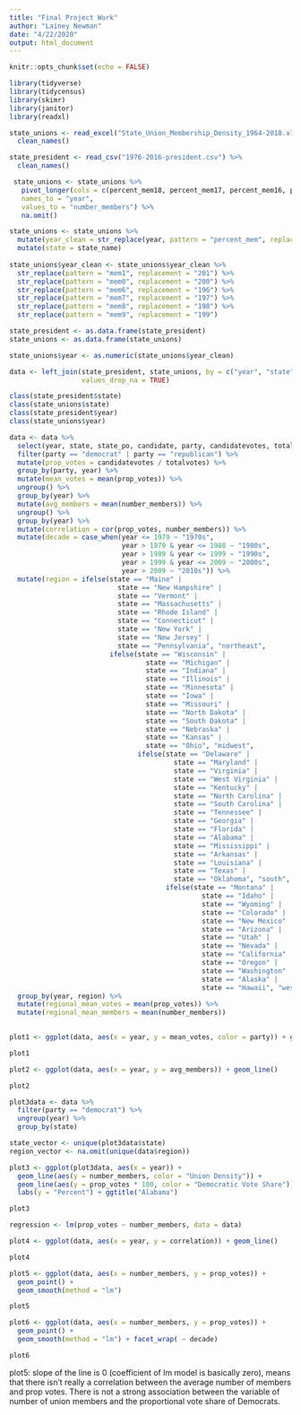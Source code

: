 ```yaml
---
title: "Final Project Work"
author: "Lainey Newman"
date: "4/22/2020"
output: html_document
---
```


```r
knitr::opts_chunk$set(echo = FALSE)

library(tidyverse)
library(tidycensus)
library(skimr)
library(janitor)
library(readxl)
```


```r

state_unions <- read_excel("State_Union_Membership_Density_1964-2018.xlsx") %>%
  clean_names()

state_president <- read_csv("1976-2016-president.csv") %>%
  clean_names()

 state_unions <- state_unions %>%
   pivot_longer(cols = c(percent_mem18, percent_mem17, percent_mem16, percent_mem15, percent_mem14, percent_mem13, percent_mem12, percent_mem11, percent_mem10, percent_mem09, percent_mem08, percent_mem07, percent_mem06, percent_mem05, percent_mem04, percent_mem03, percent_mem02, percent_mem01, percent_mem00, percent_mem99, percent_mem98, percent_mem97, percent_mem96, percent_mem95, percent_mem94, percent_mem93, percent_mem92, percent_mem91, percent_mem90, percent_mem89, percent_mem88, percent_mem87, percent_mem86, percent_mem85, percent_mem84, percent_mem83, percent_mem82, percent_mem81, percent_mem80, percent_mem79, percent_mem78, percent_mem77, percent_mem76, percent_mem75, percent_mem74, percent_mem73, percent_mem72, percent_mem71, percent_mem70, percent_mem69, percent_mem68, percent_mem67, percent_mem66, percent_mem65, percent_mem64),
   names_to = "year", 
   values_to = "number_members") %>%
   na.omit()

state_unions <- state_unions %>%
  mutate(year_clean = str_replace(year, pattern = "percent_mem", replacement = "mem")) %>%
  mutate(state = state_name)
  
state_unions$year_clean <- state_unions$year_clean %>%
  str_replace(pattern = "mem1", replacement = "201") %>%
  str_replace(pattern = "mem0", replacement = "200") %>%
  str_replace(pattern = "mem6", replacement = "196") %>%
  str_replace(pattern = "mem7", replacement = "197") %>%
  str_replace(pattern = "mem8", replacement = "198") %>%
  str_replace(pattern = "mem9", replacement = "199")

state_president <- as.data.frame(state_president)
state_unions <- as.data.frame(state_unions)

state_unions$year <- as.numeric(state_unions$year_clean)

data <- left_join(state_president, state_unions, by = c("year", "state"),  
                  values_drop_na = TRUE)

class(state_president$state)
class(state_unions$state)
class(state_president$year)
class(state_unions$year)

data <- data %>%
  select(year, state, state_po, candidate, party, candidatevotes, totalvotes, number_members) %>%
  filter(party == "democrat" | party == "republican") %>%
  mutate(prop_votes = candidatevotes / totalvotes) %>%
  group_by(party, year) %>%
  mutate(mean_votes = mean(prop_votes)) %>%
  ungroup() %>%
  group_by(year) %>%
  mutate(avg_members = mean(number_members)) %>%
  ungroup() %>%
  group_by(year) %>%
  mutate(correlation = cor(prop_votes, number_members)) %>%
  mutate(decade = case_when(year <= 1979 ~ "1970s",
                            year > 1979 & year <= 1988 ~ "1980s", 
                            year > 1989 & year <= 1999 ~ "1990s",
                            year > 1999 & year <= 2009 ~ "2000s",
                            year > 2009 ~ "2010s")) %>%
  mutate(region = ifelse(state == "Maine" |
                           state == "New Hampshire" | 
                           state == "Vermont" |
                           state == "Massachusetts" |
                           state == "Rhode Island" |
                           state == "Connecticut" |
                           state == "New York" | 
                           state == "New Jersey" |
                           state == "Pennsylvania", "northeast", 
                         ifelse(state == "Wisconsin" | 
                                  state == "Michigan" |
                                  state == "Indiana" |
                                  state == "Illinois" |
                                  state == "Minnesota" |
                                  state == "Iowa" |
                                  state == "Missouri" |
                                  state == "North Dakota" |
                                  state == "South Dakota" |
                                  state == "Nebraska" |
                                  state == "Kansas" |
                                  state == "Ohio", "midwest", 
                                ifelse(state == "Delaware" | 
                                         state == "Maryland" |
                                         state == "Virginia" |
                                         state == "West Virginia" |
                                         state == "Kentucky" |
                                         state == "North Carolina" |
                                         state == "South Carolina" |
                                         state == "Tennessee" |
                                         state == "Georgia" |
                                         state == "Florida" |
                                         state == "Alabama" |
                                         state == "Mississippi" |
                                         state == "Arkansas" |
                                         state == "Louisiana" |
                                         state == "Texas" | 
                                         state == "Oklahoma", "south", 
                                       ifelse(state == "Montana" |
                                                state == "Idaho" |
                                                state == "Wyoming" |
                                                state == "Colorado" |
                                                state == "New Mexico" |
                                                state == "Arizona" |
                                                state == "Utah" |
                                                state == "Nevada" |
                                                state == "California" |
                                                state == "Oregon" |
                                                state == "Washington" |
                                                state == "Alaska" |
                                                state == "Hawaii", "west", NA))))) %>%
  group_by(year, region) %>%
  mutate(regional_mean_votes = mean(prop_votes)) %>%
  mutate(regional_mean_members = mean(number_members))
  

plot1 <- ggplot(data, aes(x = year, y = mean_votes, color = party)) + geom_line()

plot1

plot2 <- ggplot(data, aes(x = year, y = avg_members)) + geom_line()

plot2

```


```r

plot3data <- data %>%
  filter(party == "democrat") %>%
  ungroup(year) %>%
  group_by(state)

state_vector <- unique(plot3data$state)
region_vector <- na.omit(unique(data$region))

plot3 <- ggplot(plot3data, aes(x = year)) + 
  geom_line(aes(y = number_members, color = "Union Density")) + 
  geom_line(aes(y = prop_votes * 100, color = "Democratic Vote Share")) +
  labs(y = "Percent") + ggtitle("Alabama")

plot3

```



```r

regression <- lm(prop_votes ~ number_members, data = data)

plot4 <- ggplot(data, aes(x = year, y = correlation)) + geom_line()

plot4

plot5 <- ggplot(data, aes(x = number_members, y = prop_votes)) + 
  geom_point() + 
  geom_smooth(method = "lm") 

plot5

plot6 <- ggplot(data, aes(x = number_members, y = prop_votes)) + 
  geom_point() + 
  geom_smooth(method = "lm") + facet_wrap( ~ decade)

plot6

```

plot5: slope of the line is 0 (coefficient of lm model is basically zero), means that there isn't really a correlation between the average number of members and prop votes. There is not a strong association between the variable of number of union members and the proportional vote share of Democrats. 

